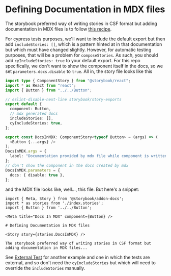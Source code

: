 
<Meta component={Button} id="docs-in-mdx" />

# Defining Documentation in MDX files

<Story story={stories.DocsInMDX} id="docs-in-mdx" />

The storybook preferred way of writing stories in CSF format but adding documentation in MDX files is to follow [this recipe](https://github.com/storybookjs/storybook/blob/next/code/addons/docs/docs/recipes.md#csf-stories-with-mdx-docs).

For cypress tests purposes, we'll want to include the default export but then add `includeStories: []`, which is a pattern hinted at in that documentation but which must have changed slightly. However, for automatic testing purposes, that will be a problem for `composeStories`. As such, you should add `cyIncludeStories: true` to your default export. For this repo specifically, we don't want to show the component itself in the docs, so we set `parameters.docs.disable` to `true`. All in, the story file looks like this

```ts
import type { ComponentStory } from "@storybook/react";
import * as React from "react";
import { Button } from "../../Button";

// eslint-disable-next-line storybook/story-exports
export default {
  component: Button,
  // mdx generated docs
  includeStories: [],
  cyIncludeStories: true,
};

export const DocsInMDX: ComponentStory<typeof Button> = (args) => (
  <Button {...args} />
);
DocsInMDX.args = {
  label: "Documentation provided by mdx file while component is written in csf",
};
// don't show the component in the docs created by mdx
DocsInMDX.parameters = {
  docs: { disable: true },
};
```

and the MDX file looks like, well..., this file. But here's a snippet:

```tsx
import { Meta, Story } from '@storybook/addon-docs';
import * as stories from './index.stories';
import { Button } from '../../Button';

<Meta title="Docs In MDX" component={Button} />

# Defining Documentation in MDX files

<Story story={stories.DocsInMDX} />

The storybook preferred way of writing stories in CSF format but adding documentation in MDX files...
```

See [External Test](/docs/external-test) for another example and one in which the tests are external, and so don't need the `cyIncludeStories` but which will need to override the `includeStories` manually.
